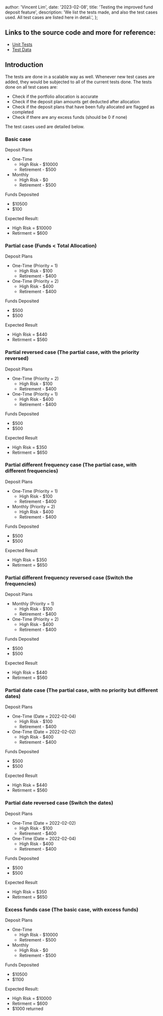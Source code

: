 
  author: 'Vincent Lim',
  date: '2023-02-08',
  title: 'Testing the improved fund deposit feature',
  description:
    'We list the tests made, and also the test cases used. All test cases are listed here in detail.',
};


## Links to the source code and more for reference:

- [Unit Tests](https://github.com/lvince95/my-next-app/blob/main/src/features/deposit/utils/__tests__/calculateAllocation.test.ts)
- [Test Data](https://github.com/lvince95/my-next-app/blob/main/src/features/deposit/utils/__mocks__/testData.ts)

## Introduction

The tests are done in a scalable way as well. Whenever new test cases are added, they would be subjected to all of the current tests done. The tests done on all test cases are:

- Check if the portfolio allocation is accurate
- Check if the deposit plan amounts get deducted after allocation
- Check if the deposit plans that have been fully allocated are flagged as completed
- Check if there are any excess funds (should be 0 if none)

The test cases used are detailed below.

### Basic case

Deposit Plans

- One-Time
  - High Risk - $10000
  - Retirement - $500
- Monthly
  - High Risk - $0
  - Retirement - $500

Funds Deposited

- $10500
- $100

Expected Result:

- High Risk = $10000
- Retirment = $600

### Partial case (Funds < Total Allocation)

Deposit Plans

- One-Time (Priority = 1)
  - High Risk - $100
  - Retirement - $400
- One-Time (Priority = 2)
  - High Risk - $400
  - Retirement - $400

Funds Deposited

- $500
- $500

Expected Result

- High Risk = $440
- Retirment = $560

### Partial reversed case (The partial case, with the priority reversed)

Deposit Plans

- One-Time (Priority = 2)
  - High Risk - $100
  - Retirement - $400
- One-Time (Priority = 1)
  - High Risk - $400
  - Retirement - $400

Funds Deposited

- $500
- $500

Expected Result

- High Risk = $350
- Retirment = $650

### Partial different frequency case (The partial case, with different frequencies)

Deposit Plans

- One-Time (Priority = 1)
  - High Risk - $100
  - Retirement - $400
- Monthly (Priority = 2)
  - High Risk - $400
  - Retirement - $400

Funds Deposited

- $500
- $500

Expected Result

- High Risk = $350
- Retirment = $650

### Partial different frequency reversed case (Switch the frequencies)

Deposit Plans

- Monthly (Priority = 1)
  - High Risk - $100
  - Retirement - $400
- One-Time (Priority = 2)
  - High Risk - $400
  - Retirement - $400

Funds Deposited

- $500
- $500

Expected Result

- High Risk = $440
- Retirment = $560

### Partial date case (The partial case, with no priority but different dates)

Deposit Plans

- One-Time (Date = 2022-02-04)
  - High Risk - $100
  - Retirement - $400
- One-Time (Date = 2022-02-02)
  - High Risk - $400
  - Retirement - $400

Funds Deposited

- $500
- $500

Expected Result

- High Risk = $440
- Retirment = $560

### Partial date reversed case (Switch the dates)

Deposit Plans

- One-Time (Date = 2022-02-02)
  - High Risk - $100
  - Retirement - $400
- One-Time (Date = 2022-02-04)
  - High Risk - $400
  - Retirement - $400

Funds Deposited

- $500
- $500

Expected Result

- High Risk = $350
- Retirment = $650

### Excess funds case (The basic case, with excess funds)

Deposit Plans

- One-Time
  - High Risk - $10000
  - Retirement - $500
- Monthly
  - High Risk - $0
  - Retirement - $500

Funds Deposited

- $10500
- $1100

Expected Result:

- High Risk = $10000
- Retirment = $600
- $1000 returned
